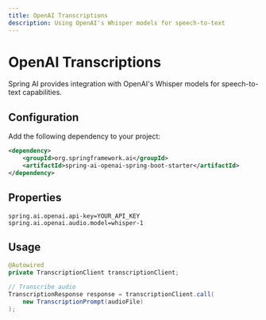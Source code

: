 ```yaml
---
title: OpenAI Transcriptions
description: Using OpenAI's Whisper models for speech-to-text
---
```


# OpenAI Transcriptions

Spring AI provides integration with OpenAI's Whisper models for speech-to-text capabilities.

## Configuration

Add the following dependency to your project:

```xml
<dependency>
    <groupId>org.springframework.ai</groupId>
    <artifactId>spring-ai-openai-spring-boot-starter</artifactId>
</dependency>
```

## Properties

```properties
spring.ai.openai.api-key=YOUR_API_KEY
spring.ai.openai.audio.model=whisper-1
```

## Usage

```java
@Autowired
private TranscriptionClient transcriptionClient;

// Transcribe audio
TranscriptionResponse response = transcriptionClient.call(
    new TranscriptionPrompt(audioFile)
);
``` 